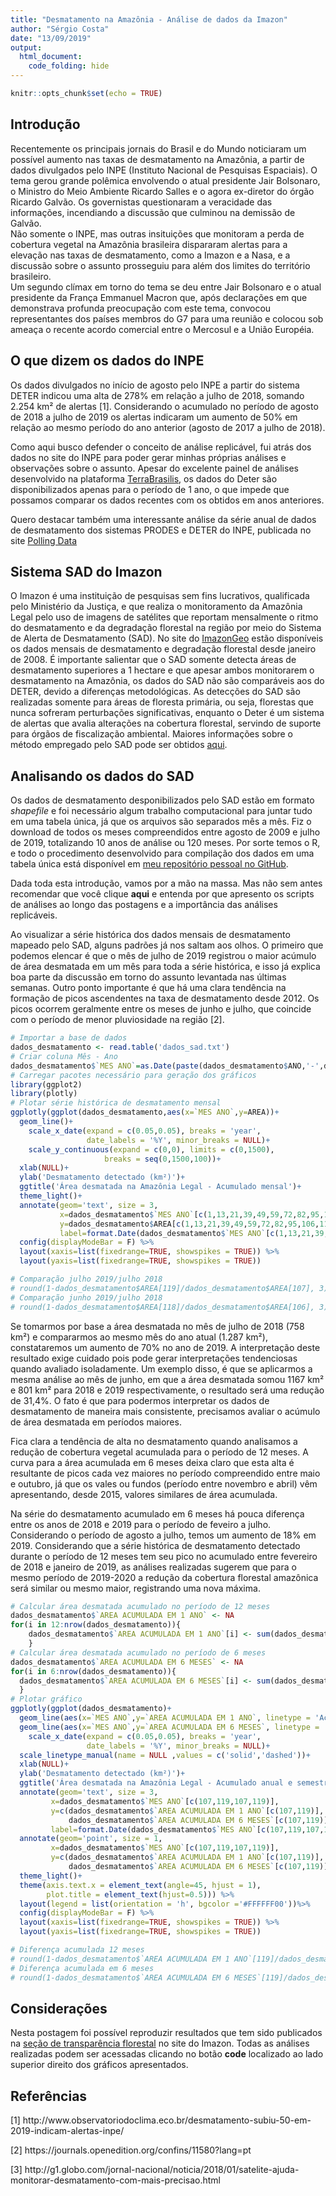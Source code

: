 ```yaml
---
title: "Desmatamento na Amazônia - Análise de dados da Imazon"
author: "Sérgio Costa"
date: "13/09/2019"
output: 
  html_document:
    code_folding: hide
---
```


```r
knitr::opts_chunk$set(echo = TRUE)
```
## Introdução
Recentemente os principais jornais do Brasil e do Mundo noticiaram um possível aumento nas taxas de desmatamento na Amazônia, a partir de dados divulgados pelo INPE (Instituto Nacional de Pesquisas Espaciais). O tema gerou grande polêmica envolvendo o atual presidente Jair Bolsonaro, o Ministro do Meio Ambiente Ricardo Salles e o agora ex-diretor do órgão Ricardo Galvão. Os governistas questionaram a veracidade das informações, incendiando a discussão que culminou na demissão de Galvão.  
Não somente o INPE, mas outras insituições que monitoram a perda de cobertura vegetal na Amazônia brasileira dispararam alertas para a elevação nas taxas de desmatamento, como a Imazon e a Nasa, e a discussão sobre o assunto prosseguiu para além dos limites do território brasileiro.  
Um segundo clímax em torno do tema se deu entre Jair Bolsonaro e o atual presidente da França Emmanuel Macron que, após declarações em que demonstrava profunda preocupação com este tema, convocou representantes dos países membros do G7 para uma reunião e colocou sob ameaça o recente acordo comercial entre o Mercosul e a União Européia.

## O que dizem os dados do INPE
Os dados divulgados no início de agosto pelo INPE a partir do sistema DETER indicou uma alta de 278% em relação a julho de 2018, somando 2.254 km² de alertas [1]. Considerando o acumulado no período de agosto de 2018 a julho de 2019 os alertas indicaram um aumento de 50% em relação ao mesmo período do ano anterior (agosto de 2017 a julho de 2018).

Como aqui busco defender o conceito de análise replicável, fui atrás dos dados no site do INPE para poder gerar minhas próprias análises e observações sobre o assunto. Apesar do excelente painel de análises desenvolvido na plataforma [TerraBrasilis](http://terrabrasilis.dpi.inpe.br/), os dados do Deter são disponibilizados apenas para o período de 1 ano, o que impede que possamos comparar os dados recentes com os obtidos em anos anteriores.

Quero destacar também uma interessante análise da série anual de dados de desmatamento dos sistemas PRODES e DETER do INPE, publicada no site [Polling Data](http://www.pollingdata.com.br/2019/09/uma-analise-imparcial-dos-dados-do-desmatamento-da-amazonia/)

## Sistema SAD do Imazon
O Imazon é uma instituição de pesquisas sem fins lucrativos, qualificada pelo Ministério da Justiça, e que realiza o monitoramento da Amazônia Legal pelo uso de imagens de satélites que reportam mensalmente o ritmo do desmatamento e da degradação florestal na região por meio do Sistema de Alerta de Desmatamento (SAD).
No site do [ImazonGeo](https://imazongeo.org.br/#/) estão disponíveis os dados mensais de desmatamento e degradação florestal desde janeiro de 2008. É importante salientar que o SAD somente detecta áreas de desmatamento superiores a 1 hectare e que apesar ambos monitorarem o desmatamento na Amazônia, os dados do SAD não são comparáveis aos do DETER, devido a diferenças metodológicas. As detecções do SAD são realizadas somente para áreas de floresta primária, ou seja, florestas que nunca sofreram perturbações significativas, enquanto o Deter é um sistema de alertas que avalia alterações na cobertura florestal, servindo de suporte para órgãos de fiscalização ambiental. Maiores informações sobre o método empregado pelo SAD pode ser obtidos [aqui](https://imazon.org.br/publicacoes/faq-sad/).

## Analisando os dados do SAD
Os dados de desmatamento desponibilizados pelo SAD estão em formato *shapefile* e foi necessário algum trabalho computacional para juntar tudo em uma tabela única, já que os arquivos são separados mês a mês. Fiz o download de todos os meses compreendidos entre agosto de 2009 e julho de 2019, totalizando 10 anos de análise ou 120 meses. Por sorte temos o R, e todo o procedimento desenvolvido para compilação dos dados em uma tabela única está disponível em [meu repositório pessoal no GitHub](https://github.com/sergiocostafh/desmatamento_sad_imazon).

Dada toda esta introdução, vamos por a mão na massa. Mas não sem antes recomendar que você clique **aqui** e entenda por que apresento os scripts de análises ao longo das postagens e a importância das análises replicáveis.
  
Ao visualizar a série histórica dos dados mensais de desmatamento mapeado pelo SAD, alguns padrões já nos saltam aos olhos. O primeiro que podemos elencar é que o mês de julho de 2019 registrou o maior acúmulo de área desmatada em um mês para toda a série histórica, e isso já explica boa parte da discussão em torno do assunto levantada nas últimas semanas. Outro ponto importante é que há uma clara tendência na formação de picos ascendentes na taxa de desmatamento desde 2012.  Os picos ocorrem geralmente entre os meses de junho e julho, que coincide com o período de menor pluviosidade na região [2]. 

```r
# Importar a base de dados
dados_desmatamento <- read.table('dados_sad.txt')
# Criar coluna Mês - Ano
dados_desmatamento$`MES ANO`=as.Date(paste(dados_desmatamento$ANO,'-',dados_desmatamento$MES,'-01', sep=''))
# Carregar pacotes necessário para geração dos gráficos
library(ggplot2)
library(plotly)
# Plotar série histórica de desmatamento mensal
ggplotly(ggplot(dados_desmatamento,aes(x=`MES ANO`,y=AREA))+
  geom_line()+
    scale_x_date(expand = c(0.05,0.05), breaks = 'year',
                 date_labels = '%Y', minor_breaks = NULL)+
    scale_y_continuous(expand = c(0,0), limits = c(0,1500),
                     breaks = seq(0,1500,100))+
  xlab(NULL)+
  ylab('Desmatamento detectado (km²)')+
  ggtitle('Área desmatada na Amazônia Legal - Acumulado mensal')+
  theme_light()+
  annotate(geom='text', size = 3,
           x=dados_desmatamento$`MES ANO`[c(1,13,21,39,49,59,72,82,95,106,119)],
           y=dados_desmatamento$AREA[c(1,13,21,39,49,59,72,82,95,106,119)]+25,
           label=format.Date(dados_desmatamento$`MES ANO`[c(1,13,21,39,49,59,72,82,95,106,119)],'%b %Y'))) %>%
  config(displayModeBar = F) %>%
  layout(xaxis=list(fixedrange=TRUE, showspikes = TRUE)) %>%
  layout(yaxis=list(fixedrange=TRUE, showspikes = TRUE))

# Comparação julho 2019/julho 2018
# round(1-dados_desmatamento$AREA[119]/dados_desmatamento$AREA[107], 3)*-1
# Comparação junho 2019/julho 2018
# round(1-dados_desmatamento$AREA[118]/dados_desmatamento$AREA[106], 3)*-1
```
  
Se tomarmos por base a área desmatada no mês de julho de 2018 (758 km²) e compararmos ao mesmo mês do ano atual (1.287 km²), constataremos um aumento de 70% no ano de 2019. A interpretação deste resultado exige cuidado pois pode gerar interpretações tendenciosas quando avaliado isoladamente. Um exemplo disso, é que se aplicarmos a mesma análise ao mês de junho, em que a área desmatada somou 1167 km² e 801 km² para 2018 e 2019 respectivamente, o resultado será uma redução de 31,4%.
O fato é que para podermos interpretar os dados de desmatamento de maneira mais consistente, precisamos avaliar o acúmulo de área desmatada em períodos maiores.

Fica clara a tendência de alta no desmatamento quando analisamos a redução de cobertura vegetal acumulada para o período de 12 meses. A curva para a área acumulada em 6 meses deixa claro que esta alta é resultante de picos cada vez maiores no período compreendido entre maio e outubro, já que os vales ou fundos (período entre novembro e abril) vêm apresentando, desde 2015, valores similares de área acumulada.

Na série do desmatamento acumulado em 6 meses há pouca diferença entre os anos de 2018 e 2019 para o período de feveiro a julho. Considerando o período de agosto a julho, temos um aumento de 18% em 2019. Considerando que a série histórica de desmatamento detectado durante o período de 12 meses tem seu pico no acumulado entre fevereiro de 2018 e janeiro de 2019, as análises realizadas sugerem que para o mesmo período de 2019-2020 a redução da cobertura florestal amazônica será similar ou mesmo maior, registrando uma nova máxima. 

```r
# Calcular área desmatada acumulado no período de 12 meses
dados_desmatamento$`AREA ACUMULADA EM 1 ANO` <- NA
for(i in 12:nrow(dados_desmatamento)){
    dados_desmatamento$`AREA ACUMULADA EM 1 ANO`[i] <- sum(dados_desmatamento$AREA[i-c(0:11)])
    }
# Calcular área desmatada acumulado no período de 6 meses
dados_desmatamento$`AREA ACUMULADA EM 6 MESES` <- NA
for(i in 6:nrow(dados_desmatamento)){
  dados_desmatamento$`AREA ACUMULADA EM 6 MESES`[i] <- sum(dados_desmatamento$AREA[i-c(0:5)])
  }
# Plotar gráfico
ggplotly(ggplot(dados_desmatamento)+
  geom_line(aes(x=`MES ANO`,y=`AREA ACUMULADA EM 1 ANO`, linetype = 'Acumulado em 1 ano'))+
  geom_line(aes(x=`MES ANO`,y=`AREA ACUMULADA EM 6 MESES`, linetype = 'Acumulado em 6 meses'))+
    scale_x_date(expand = c(0.05,0.05), breaks = 'year',
                 date_labels = '%Y', minor_breaks = NULL)+
  scale_linetype_manual(name = NULL ,values = c('solid','dashed'))+
  xlab(NULL)+
  ylab('Desmatamento detectado (km²)')+
  ggtitle('Área desmatada na Amazônia Legal - Acumulado anual e semestral')+
  annotate(geom='text', size = 3,
         x=dados_desmatamento$`MES ANO`[c(107,119,107,119)],
         y=c(dados_desmatamento$`AREA ACUMULADA EM 1 ANO`[c(107,119)],
             dados_desmatamento$`AREA ACUMULADA EM 6 MESES`[c(107,119)])+150,
         label=format.Date(dados_desmatamento$`MES ANO`[c(107,119,107,119)],'%b %Y'))+
  annotate(geom='point', size = 1,
         x=dados_desmatamento$`MES ANO`[c(107,119,107,119)],
         y=c(dados_desmatamento$`AREA ACUMULADA EM 1 ANO`[c(107,119)],
             dados_desmatamento$`AREA ACUMULADA EM 6 MESES`[c(107,119)]))+
  theme_light()+
  theme(axis.text.x = element_text(angle=45, hjust = 1),
        plot.title = element_text(hjust=0.5))) %>%
  layout(legend = list(orientation = 'h', bgcolor ='#FFFFFF00'))%>%
  config(displayModeBar = F) %>%
  layout(xaxis=list(fixedrange=TRUE, showspikes = TRUE)) %>%
  layout(yaxis=list(fixedrange=TRUE, showspikes = TRUE))

# Diferença acumulada 12 meses
# round(1-dados_desmatamento$`AREA ACUMULADA EM 1 ANO`[119]/dados_desmatamento$`AREA ACUMULADA EM 1 ANO`[107], 3)*-1
# Diferença acumulada em 6 meses
# round(1-dados_desmatamento$`AREA ACUMULADA EM 6 MESES`[119]/dados_desmatamento$`AREA ACUMULADA EM 6 MESES`[107], 3)*-1
````
## Considerações
Nesta postagem foi possível reproduzir resultados que tem sido publicados na [seção de transparência florestal](https://imazon.org.br/categorias/transparencia-florestal/) no site do Imazon. Todas as análises realizadas podem ser acessadas clicando no botão **code** localizado ao lado superior direito dos gráficos apresentados.


## Referências
[1] http://www.observatoriodoclima.eco.br/desmatamento-subiu-50-em-2019-indicam-alertas-inpe/

[2] https://journals.openedition.org/confins/11580?lang=pt

[3] http://g1.globo.com/jornal-nacional/noticia/2018/01/satelite-ajuda-monitorar-desmatamento-com-mais-precisao.html